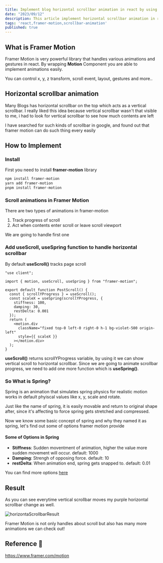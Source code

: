 ```yaml
---
title: Implement blog horizontal scrollbar animation in react by using Framer Motion
date: "2023/09/12"
description: This article implement horizontal scrollbar animation in react by using Framer Motion library
tags: 'react,framer-motion,scrollbar-animation'
published: true
---
```


## What is Framer Motion

Framer Motion is very powerful library that handles various animations and gestures in react. 
By wrapping **Motion** Component you are able to implement animations easily.

You can control x, y, z transform, scroll event, layout, gestures and more..


## Horizontal scrollbar animation

Many Blogs has horizontal scrollbar on the top which acts as a vertical scrollbar. 
I really liked this idea because vertical scrollbar wasn't that visible to me, 
i had to look for vertical scrollbar to see how much contents are left

I have searched for such kinds of scrollbar in google, and found out that framer motion can do such thing every easily

## How to Implement

### Install

First you need to install **framer-motion** library

```bash showLineNumbers
npm install framer-motion
yarn add framer-motion
pnpm install framer-motion
```

### Scroll animations in Framer Motion

There are two types of animations in framer-motion

1. Track progress of scroll
2. Act when contents enter scroll or leave scroll viewport

We are going to handle first one 

### Add useScroll, useSpring function to handle horizontal scrollbar

By default **useScroll()** tracks page scroll

```tsx:post-scroll.tsx showLineNumbers
"use client";

import { motion, useScroll, useSpring } from "framer-motion";

export default function PostScroll() {
  const { scrollYProgress } = useScroll();
  const scaleX = useSpring(scrollYProgress, {
    stiffness: 100,
    damping: 30,
    restDelta: 0.001
  });
  return (
    <motion.div
      className="fixed top-0 left-0 right-0 h-1 bg-violet-500 origin-left"
      style={{ scaleX }}
    ></motion.div>
  );
}
```

**useScroll()** returns scrollYProgress variable, by using it we can show vertical scroll to horizontal scrollbar.
Since we are going to animate scrollbar progress, we need to add one more function which is **useSpring()**.

### So What is Spring?

Spring is an animation that simulates spring physics for realistic motion works in default phyiscal values like x, y, scale and rotate.

Just like the name of spring, it is easily movable and return to original shape after, 
since it's affecting to force spring gets stretched and compressed.

Now we know some basic concept of spring and why they named it as spring,
let's find out some of options framer motion provide

#### Some of Options in Spring

- **Stiffness**: Sudden moventment of animation, higher the value more sudden movement will occur. default: 1000
- **Damping**: Strengh of opposing force. default: 10
- **restDelta**: When animation end, spring gets snapped to. default: 0.01

You can find more options [here](https://www.framer.com/motion/transition/#spring)


## Result

As you can see everytime vertical scrollbar moves my purple horizontal scrollbar change as well.

![horizontaScrollbarResult](/posts/REACT/framer-motion-scrollbar-animation-in-react/horizontal-scrollbar-result.jpg)



Framer Motion is not only handles about scroll but also has many more animations we can check out!


## Reference 🔗

https://www.framer.com/motion<br/>